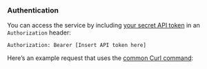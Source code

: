 ### Authentication

You can access the service by including
[your secret API token](https://dashboard.agentfirst.dev/profile) in an `Authorization` header:

```http
Authorization: Bearer [Insert API token here]
```

Here’s an example request that uses the [common Curl command](https://curl.se/):
